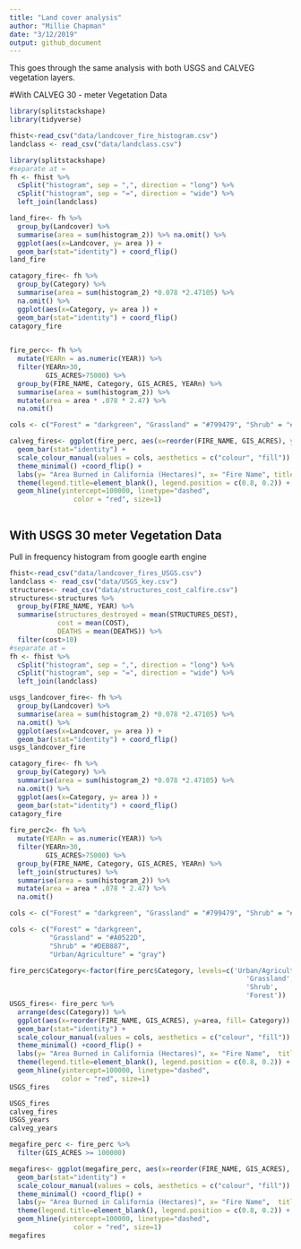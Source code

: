 ```yaml
---
title: "Land cover analysis"
author: "Millie Chapman"
date: "3/12/2019"
output: github_document
---
```

This goes through the same analysis with both USGS and CALVEG vegetation layers. 

#With CALVEG 30 - meter Vegetation Data

```r
library(splitstackshape)
library(tidyverse)
```

```r
fhist<-read_csv("data/landcover_fire_histogram.csv")
landclass <- read_csv("data/landclass.csv")

```

```r
library(splitstackshape)
#separate at =
fh <- fhist %>%
  cSplit("histogram", sep = ",", direction = "long") %>%
  cSplit("histogram", sep = "=", direction = "wide") %>%
  left_join(landclass) 

land_fire<- fh %>%
  group_by(Landcover) %>%
  summarise(area = sum(histogram_2)) %>% na.omit() %>%
  ggplot(aes(x=Landcover, y= area )) +
  geom_bar(stat="identity") + coord_flip()
land_fire

catagory_fire<- fh %>%
  group_by(Category) %>%
  summarise(area = sum(histogram_2) *0.078 *2.47105) %>%
  na.omit() %>%
  ggplot(aes(x=Category, y= area )) +
  geom_bar(stat="identity") + coord_flip()
catagory_fire
  
```

```r
fire_perc<- fh %>%  
  mutate(YEARn = as.numeric(YEAR)) %>%
  filter(YEARn>30,
         GIS_ACRES>75000) %>%
  group_by(FIRE_NAME, Category, GIS_ACRES, YEARn) %>%
  summarise(area = sum(histogram_2)) %>%
  mutate(area = area * .078 * 2.47) %>%
  na.omit() 

cols <- c("Forest" = "darkgreen", "Grassland" = "#799479", "Shrub" = "#DBA901", "Urban/Agriculture" = "gray") 

calveg_fires<- ggplot(fire_perc, aes(x=reorder(FIRE_NAME, GIS_ACRES), y=area, fill= Category)) + 
  geom_bar(stat="identity") + 
  scale_colour_manual(values = cols, aesthetics = c("colour", "fill")) +
  theme_minimal() +coord_flip() +
  labs(y= "Area Burned in California (Hectares)", x= "Fire Name", title = "CALVEG 30 meter data") +
  theme(legend.title=element_blank(), legend.position = c(0.8, 0.2)) +
  geom_hline(yintercept=100000, linetype="dashed", 
                color = "red", size=1)



```

## With USGS 30 meter Vegetation Data

Pull in frequency histogram from google earth engine

```r
fhist<-read_csv("data/landcover_fires_USGS.csv")
landclass <- read_csv("data/USGS_key.csv")
structures<- read_csv("data/structures_cost_calfire.csv")
structures<-structures %>%
  group_by(FIRE_NAME, YEAR) %>%
  summarise(structures_destroyed = mean(STRUCTURES_DEST),
            cost = mean(COST),
            DEATHS = mean(DEATHS)) %>%
  filter(cost>10)
#separate at =
fh <- fhist %>%
  cSplit("histogram", sep = ",", direction = "long") %>%
  cSplit("histogram", sep = "=", direction = "wide") %>%
  left_join(landclass) 

usgs_landcover_fire<- fh %>%
  group_by(Landcover) %>%
  summarise(area = sum(histogram_2) *0.078 *2.47105) %>%
  na.omit() %>%
  ggplot(aes(x=Landcover, y= area )) +
  geom_bar(stat="identity") + coord_flip()
usgs_landcover_fire

catagory_fire<- fh %>%
  group_by(Category) %>%
  summarise(area = sum(histogram_2) *0.078 *2.47105) %>%
  na.omit() %>%
  ggplot(aes(x=Category, y= area )) +
  geom_bar(stat="identity") + coord_flip()
catagory_fire
  
fire_perc2<- fh %>%  
  mutate(YEARn = as.numeric(YEAR)) %>%
  filter(YEARn>30,
         GIS_ACRES>75000) %>%
  group_by(FIRE_NAME, Category, GIS_ACRES, YEARn) %>%
  left_join(structures) %>%
  summarise(area = sum(histogram_2)) %>%
  mutate(area = area * .078 * 2.47) %>%
  na.omit() 

cols <- c("Forest" = "darkgreen", "Grassland" = "#799479", "Shrub" = "#DBA901", "Urban/Agriculture" = "gray") 

cols <- c("Forest" = "darkgreen", 
          "Grassland" = "#A0522D", 
          "Shrub" = "#DEB887", 
          "Urban/Agriculture" = "gray") 

fire_perc$Category<-factor(fire_perc$Category, levels=c('Urban/Agriculture', 
                                                           'Grassland',
                                                           'Shrub',
                                                           'Forest'))
USGS_fires<- fire_perc %>%
  arrange(desc(Category)) %>%
  ggplot(aes(x=reorder(FIRE_NAME, GIS_ACRES), y=area, fill= Category)) + 
  geom_bar(stat="identity") + 
  scale_colour_manual(values = cols, aesthetics = c("colour", "fill")) +
  theme_minimal() +coord_flip() +
  labs(y= "Area Burned in California (Hectares)", x= "Fire Name",  title = "USGS 30 meter vegetation data") +
  theme(legend.title=element_blank(), legend.position = c(0.8, 0.2)) +
  geom_hline(yintercept=100000, linetype="dashed", 
             color = "red", size=1)
USGS_fires

USGS_fires
calveg_fires
USGS_years
calveg_years


```

```r
megafire_perc <- fire_perc %>%
  filter(GIS_ACRES >= 100000)

megafires<- ggplot(megafire_perc, aes(x=reorder(FIRE_NAME, GIS_ACRES), y=area, fill= Category)) + 
  geom_bar(stat="identity") + 
  scale_colour_manual(values = cols, aesthetics = c("colour", "fill")) +
  theme_minimal() +coord_flip() +
  labs(y= "Area Burned in California (Hectares)", x= "Fire Name",  title = "USGS 30 meter vegetation data") +
  theme(legend.title=element_blank(), legend.position = c(0.8, 0.2)) +
  geom_hline(yintercept=100000, linetype="dashed", 
                color = "red", size=1)
megafires
```

